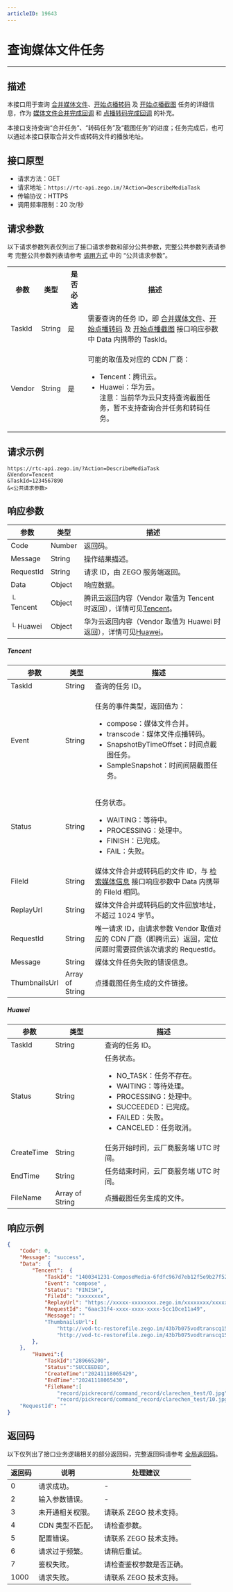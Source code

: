 ```yaml
---
articleID: 19643
---
```



# 查询媒体文件任务

- - -

## 描述

本接口用于查询 [合并媒体文件](!Media_File/MergeMedia)、[开始点播转码](!Start_onDemand_transcoding) 及 [开始点播截图](!MediaThumbnails) 任务的详细信息，作为 [媒体文件合并完成回调](!Callback/compose) 和 [点播转码完成回调](!Callback_onDemand_transcoding) 的补充。

本接口支持查询“合并任务”、“转码任务”及“截图任务”的进度；任务完成后，也可以通过本接口获取合并文件或转码文件的播放地址。

## 接口原型

- 请求方法：GET
- 请求地址：`https://rtc-api.zego.im/?Action=DescribeMediaTask`
- 传输协议：HTTPS
- 调用频率限制：20 次/秒

## 请求参数

以下请求参数列表仅列出了接口请求参数和部分公共参数，完整公共参数列表请参考 完整公共参数列表请参考 [调用方式](./../making-api-requests.mdx#公共请求参数) 中的 “公共请求参数”。


<table>
  
<tbody><tr>
<th>参数</th>
<th>类型</th>
<th>是否必选</th>
<th>描述</th>
</tr>
<tr>
<td>TaskId</td>
<td>String</td>
<td>是</td>
<td>需要查询的任务 ID，即 <a href="!Media_File/MergeMedia" target="_blank">合并媒体文件</a>、<a href="!Start_onDemand_transcoding" target="_blank">开始点播转码</a> 及 <a href="!MediaThumbnails" target="_blank">开始点播截图</a> 接口响应参数中 Data 内携带的 TaskId。</td>
</tr>
<tr>
<td>Vendor</td>
<td>String</td>
<td>是</td>
<td><p>可能的取值及对应的 CDN 厂商：</p><ul><li>Tencent：腾讯云。<li>Huawei：华为云。</li>
注意：当前华为云只支持查询截图任务，暂不支持查询合并任务和转码任务。</li></ul></td>
</tr>
</tbody></table>


## 请求示例

```
https://rtc-api.zego.im/?Action=DescribeMediaTask
&Vendor=Tencent
&TaskId=1234567890
&<公共请求参数>
```

## 响应参数

| 参数 | 类型 | 描述 |
|---|---|---|
| Code | Number | 返回码。 |
| Message | String | 操作结果描述。 |
| RequestId | String | 请求 ID，由 ZEGO 服务端返回。 |
| Data | Object | 响应数据。 |
| └ Tencent | Object | 腾讯云返回内容（Vendor 取值为 Tencent 时返回），详情可见[Tencent](#tencent)。 |
| └ Huawei | Object | 华为云返回内容（Vendor 取值为 Huawei 时返回），详情可见[Huawei](#huawei)。 |

##### Tencent
| 参数 | 类型 | 描述 |
|---|---|---|
| TaskId | String | 查询的任务 ID。 |
| Event | String | <p>任务的事件类型，返回值为：</p><ul><li>compose：媒体文件合并。</li><li>transcode：媒体文件点播转码。</li><li>SnapshotByTimeOffset：时间点截图任务。</li><li>SampleSnapshot：时间间隔截图任务。</li></ul> |
| Status | String | <p>任务状态。</p><ul><li>WAITING：等待中。</li><li>PROCESSING：处理中。</li><li>FINISH：已完成。</li><li>FAIL：失败。</li></ul> |
| FileId | String | 媒体文件合并或转码后的文件 ID，与 <a href="!Media_File/SearchMedia" target="_blank">检索媒体信息</a> 接口响应参数中 Data 内携带的 FileId 相同。 |
| ReplayUrl | String | 媒体文件合并或转码后的文件回放地址，不超过 1024 字节。 |
| RequestId | String | 唯一请求 ID，由请求参数 Vendor 取值对应的 CDN 厂商（即腾讯云）返回，定位问题时需要提供该次请求的 RequestId。 |
| Message | String | 媒体文件任务失败的错误信息。 |
| ThumbnailsUrl | Array of String | 点播截图任务生成的文件链接。 |

##### Huawei
| 参数 | 类型 | 描述 |
|---|---|---|
| TaskId | String | 查询的任务 ID。 |
| Status | String | 任务状态。<ul><li>NO_TASK：任务不存在。</li><li>WAITING：等待处理。</li><li>PROCESSING：处理中。</li><li>SUCCEEDED：已完成。</li><li>FAILED：失败。</li><li>CANCELED：任务取消。</li></ul> |
| CreateTime | String | 任务开始时间，云厂商服务端 UTC 时间。 |
| EndTime | String | 任务结束时间，云厂商服务端 UTC 时间。 |
| FileName | Array of String | 点播截图任务生成的文件。 |


## 响应示例

```json
{
    "Code": 0,
    "Message": "success",
    "Data":  {
        "Tencent":  {
            "TaskId": "1400341231-ComposeMedia-6fdfc967d7eb12f5e9b27f52519f1afatt0",
            "Event": "compose" ,
            "Status": "FINISH",
            "FileId": "xxxxxxxx",
            "ReplayUrl": "https://xxxxx-xxxxxxxx.zego.im/xxxxxxxx/xxxxxxx/xxxxxx.mp4",
            "RequestId": "6aac31f4-xxxx-xxxx-xxxx-5cc10ce11a49",
            "Message": ""
            "ThumbnailsUrl":[
                "http://vod-tc-restorefile.zego.im/43b7b075vodtranscq1500030200/93172bfa1397757897438985100/sampleSnapshot/sampleSnapshot_10_0.jpg",
                "http://vod-tc-restorefile.zego.im/43b7b075vodtranscq1500030200/93172bfa1397757897438985100/sampleSnapshot/sampleSnapshot_10_2.jpg"]
        },
    },
        "Huawei":{
            "TaskId":"289665200",
            "Status":"SUCCEEDED",
            "CreateTime":"20241118065429",
            "EndTime":"20241118065430",
            "FileName":[
                "record/pickrecord/command_record/clarechen_test/0.jpg",
                "record/pickrecord/command_record/clarechen_test/10.jpg",]}
    "RequestId": ""
}
```

## 返回码

以下仅列出了接口业务逻辑相关的部分返回码，完整返回码请参考 [全局返回码](!global_return_code)。

|返回码|说明|处理建议|
|-----|------|-----|
| 0 | 请求成功。 |-|
| 2 | 输入参数错误。 |-|
| 3 | 未开通相关权限。 | 请联系 ZEGO 技术支持。|
| 4 | CDN 类型不匹配。 | 请检查参数。|
| 5 | 配置错误。 | 请联系 ZEGO 技术支持。|
| 6 | 请求过于频繁。 | 请稍后重试。|
| 7 | 鉴权失败。 | 请检查鉴权参数是否正确。|
| 1000  | 请求失败。 | 请联系 ZEGO 技术支持。|
